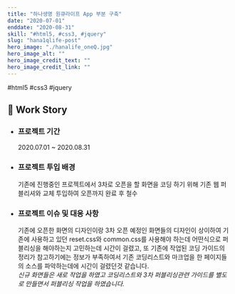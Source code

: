 ```yaml
---
title: "하나생명 원큐라이프 App 부분 구축"
date: "2020-07-01"
enddate: "2020-08-31"
skill: "#html5, #css3, #jquery"
slug: "hana1qlife-post"
hero_image: "./hanalife_oneQ.jpg"
hero_image_alt: ""
hero_image_credit_text: ""
hero_image_credit_link: ""
---
```


<div className="badge-wrap">
  <span className="badge badge-html">#html5</span>
  <span className="badge badge-css">#css3</span>
  <span className="badge badge-javscript">#jquery</span>
</div>

## 🎤 Work Story

- ### 프로젝트 기간

  2020.07.01 ~ 2020.08.31

- ### 프로젝트 투입 배경

  기존에 진행중인 프로젝트에서 3차로 오픈을 할 화면을 코딩 하기 위해 기존 웹 퍼블리셔와 교체 투입하여 오픈까지 완료 후 철수

- ### 프로젝트 이슈 및 대응 사항

  기존에 오픈한 화면의 디자인이랑 3차 오픈 예정인 화면들의 디자인이 상이하여 기존에 사용하고 있던 reset.css와 common.css를 사용해야 하는데 어떤식으로 퍼블리싱을 해야하는지 고민하는데 시간이 걸렸고, 또 기존에 작업된 코딩 가이드의 정리가 참고하기에는 정보가 부족하여서 기존 코딩리스트와 마크업을 한 페이지들의 소스를 파악하는데에 시간이 걸렸던것 같습니다. <br/>
  _신규 화면들은 새로 작업을 하였고 코딩리스트와 3차 퍼블리싱관련 가이드를 별도로 만들면서 퍼블리싱 작업을 하였습니다._
